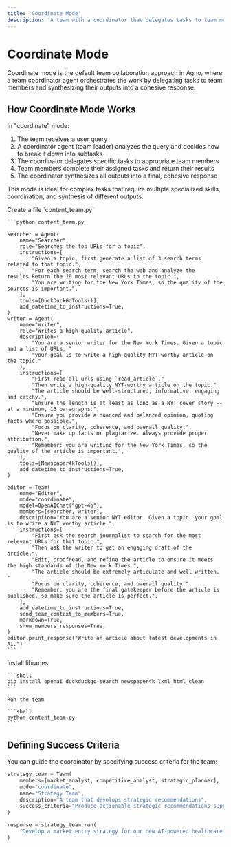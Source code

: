 ```yaml
---
title: 'Coordinate Mode'
description: 'A team with a coordinator that delegates tasks to team members'
---
```


# Coordinate Mode

Coordinate mode is the default team collaboration approach in Agno, where a team coordinator agent orchestrates the work by delegating tasks to team members and synthesizing their outputs into a cohesive response.

## How Coordinate Mode Works

In "coordinate" mode:

1. The team receives a user query
2. A coordinator agent (team leader) analyzes the query and decides how to break it down into subtasks
3. The coordinator delegates specific tasks to appropriate team members
4. Team members complete their assigned tasks and return their results
5. The coordinator synthesizes all outputs into a final, cohesive response

This mode is ideal for complex tasks that require multiple specialized skills, coordination, and synthesis of different outputs.

<Steps>
  <Step title="Create a coordinate mode team">
    Create a file `content_team.py`

    ```python content_team.py
    
    searcher = Agent(
        name="Searcher",
        role="Searches the top URLs for a topic",
        instructions=[
            "Given a topic, first generate a list of 3 search terms related to that topic.",
            "For each search term, search the web and analyze the results.Return the 10 most relevant URLs to the topic.",
            "You are writing for the New York Times, so the quality of the sources is important.",
        ],
        tools=[DuckDuckGoTools()],
        add_datetime_to_instructions=True,
    )
    writer = Agent(
        name="Writer",
        role="Writes a high-quality article",
        description=(
            "You are a senior writer for the New York Times. Given a topic and a list of URLs, "
            "your goal is to write a high-quality NYT-worthy article on the topic."
        ),
        instructions=[
            "First read all urls using `read_article`."
            "Then write a high-quality NYT-worthy article on the topic."
            "The article should be well-structured, informative, engaging and catchy.",
            "Ensure the length is at least as long as a NYT cover story -- at a minimum, 15 paragraphs.",
            "Ensure you provide a nuanced and balanced opinion, quoting facts where possible.",
            "Focus on clarity, coherence, and overall quality.",
            "Never make up facts or plagiarize. Always provide proper attribution.",
            "Remember: you are writing for the New York Times, so the quality of the article is important.",
        ],
        tools=[Newspaper4kTools()],
        add_datetime_to_instructions=True,
    )

    editor = Team(
        name="Editor",
        mode="coordinate",
        model=OpenAIChat("gpt-4o"),
        members=[searcher, writer],
        description="You are a senior NYT editor. Given a topic, your goal is to write a NYT worthy article.",
        instructions=[
            "First ask the search journalist to search for the most relevant URLs for that topic.",
            "Then ask the writer to get an engaging draft of the article.",
            "Edit, proofread, and refine the article to ensure it meets the high standards of the New York Times.",
            "The article should be extremely articulate and well written. "
            "Focus on clarity, coherence, and overall quality.",
            "Remember: you are the final gatekeeper before the article is published, so make sure the article is perfect.",
        ],
        add_datetime_to_instructions=True,
        send_team_context_to_members=True,
        markdown=True,
        show_members_responses=True,
    )
    editor.print_response("Write an article about latest developments in AI.")
    ```
  </Step>

  <Step title="Run the team">
    Install libraries

    ```shell
    pip install openai duckduckgo-search newspaper4k lxml_html_clean
    ```

    Run the team

    ```shell
    python content_team.py
    ```
  </Step>
</Steps>

## Defining Success Criteria

You can guide the coordinator by specifying success criteria for the team:

```python
strategy_team = Team(
    members=[market_analyst, competitive_analyst, strategic_planner],
    mode="coordinate",
    name="Strategy Team",
    description="A team that develops strategic recommendations",
    success_criteria="Produce actionable strategic recommendations supported by market and competitive analysis",
)

response = strategy_team.run(
    "Develop a market entry strategy for our new AI-powered healthcare product"
)
```
